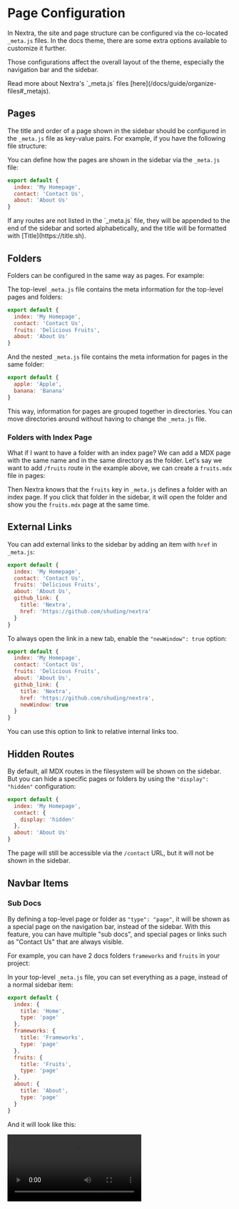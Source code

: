 # Page Configuration

In Nextra, the site and page structure can be configured via the co-located
`_meta.js` files. In the docs theme, there are some extra options available to
customize it further.

Those configurations affect the overall layout of the theme, especially the
navigation bar and the sidebar.


<Callout>
  Read more about Nextra's `_meta.js` files
  [here](/docs/guide/organize-files#_metajs).
</Callout>

## Pages

The title and order of a page shown in the sidebar should be configured in the
`_meta.js` file as key-value pairs. For example, if you have the following file
structure:

<FileTree>
  <FileTree.Folder name="pages" defaultOpen>
    <FileTree.File name="_meta.js" />
    <FileTree.File name="about.mdx" />
    <FileTree.File name="contact.mdx" />
    <FileTree.File name="index.mdx" />
  </FileTree.Folder>
</FileTree>

You can define how the pages are shown in the sidebar via the `_meta.js` file:

```js filename="_meta.js"
export default {
  index: 'My Homepage',
  contact: 'Contact Us',
  about: 'About Us'
}
```

<Callout>
  If any routes are not listed in the `_meta.js` file, they will be appended to
  the end of the sidebar and sorted alphabetically, and the title will be
  formatted with [Title](https://title.sh).
</Callout>

## Folders

Folders can be configured in the same way as pages. For example:

<FileTree>
  <FileTree.Folder name="pages" defaultOpen>
    <FileTree.Folder name="fruits" defaultOpen>
      <FileTree.File name="_meta.js" />
      <FileTree.File name="apple.mdx" />
      <FileTree.File name="banana.mdx" />
    </FileTree.Folder>
    <FileTree.File name="_meta.js" />
    <FileTree.File name="about.mdx" />
    <FileTree.File name="contact.mdx" />
    <FileTree.File name="index.mdx" />
  </FileTree.Folder>
</FileTree>

The top-level `_meta.js` file contains the meta information for the top-level
pages and folders:

```js filename="pages/_meta.js"
export default {
  index: 'My Homepage',
  contact: 'Contact Us',
  fruits: 'Delicious Fruits',
  about: 'About Us'
}
```

And the nested `_meta.js` file contains the meta information for pages in the
same folder:

```js filename="pages/fruits/_meta.js"
export default {
  apple: 'Apple',
  banana: 'Banana'
}
```

This way, information for pages are grouped together in directories. You can
move directories around without having to change the `_meta.js` file.

### Folders with Index Page

What if I want to have a folder with an index page? We can add a MDX page with
the same name and in the same directory as the folder. Let's say we want to add
`/fruits` route in the example above, we can create a `fruits.mdx` file in
pages:

<FileTree>
  <FileTree.Folder name="pages" defaultOpen>
    <FileTree.Folder name="fruits" defaultOpen>
      <FileTree.File name="_meta.js" />
      <FileTree.File name="apple.mdx" />
      <FileTree.File name="banana.mdx" />
    </FileTree.Folder>
    <FileTree.File name="_meta.js" />
    <FileTree.File name="about.mdx" />
    <FileTree.File name="contact.mdx" />
    <FileTree.File name="fruits.mdx" active />
    <FileTree.File name="index.mdx" />
  </FileTree.Folder>
</FileTree>

Then Nextra knows that the `fruits` key in `_meta.js` defines a folder with an
index page. If you click that folder in the sidebar, it will open the folder and
show you the `fruits.mdx` page at the same time.

## External Links

You can add external links to the sidebar by adding an item with `href` in
`_meta.js`:

```js filename="pages/_meta.js" {6-9}
export default {
  index: 'My Homepage',
  contact: 'Contact Us',
  fruits: 'Delicious Fruits',
  about: 'About Us',
  github_link: {
    title: 'Nextra',
    href: 'https://github.com/shuding/nextra'
  }
}
```

To always open the link in a new tab, enable the `"newWindow": true` option:

```js filename="pages/_meta.js" {9}
export default {
  index: 'My Homepage',
  contact: 'Contact Us',
  fruits: 'Delicious Fruits',
  about: 'About Us',
  github_link: {
    title: 'Nextra',
    href: 'https://github.com/shuding/nextra',
    newWindow: true
  }
}
```

<Callout>
  You can use this option to link to relative internal links too.
</Callout>

## Hidden Routes

By default, all MDX routes in the filesystem will be shown on the sidebar. But
you can hide a specific pages or folders by using the `"display": "hidden"`
configuration:

```js filename="pages/_meta.js" {4}
export default {
  index: 'My Homepage',
  contact: {
    display: 'hidden'
  },
  about: 'About Us'
}
```

The page will still be accessible via the `/contact` URL, but it will not be
shown in the sidebar.

## Navbar Items

### Sub Docs

By defining a top-level page or folder as `"type": "page"`, it will be shown as
a special page on the navigation bar, instead of the sidebar. With this feature,
you can have multiple "sub docs", and special pages or links such as "Contact
Us" that are always visible.

For example, you can have 2 docs folders `frameworks` and `fruits` in your
project:

<FileTree>
  <FileTree.Folder name="pages" defaultOpen>
    <FileTree.Folder name="frameworks" defaultOpen>
      <FileTree.File name="react.mdx" />
      <FileTree.File name="svelte.mdx" />
      <FileTree.File name="vue.mdx" />
    </FileTree.Folder>
    <FileTree.Folder name="fruits" defaultOpen>
      <FileTree.File name="apple.mdx" />
      <FileTree.File name="banana.mdx" />
    </FileTree.Folder>
    <FileTree.File name="_meta.js" />
    <FileTree.File name="about.mdx" />
    <FileTree.File name="index.mdx" />
  </FileTree.Folder>
</FileTree>

In your top-level `_meta.js` file, you can set everything as a page, instead of
a normal sidebar item:

```js filename="pages/_meta.js"
export default {
  index: {
    title: 'Home',
    type: 'page'
  },
  frameworks: {
    title: 'Frameworks',
    type: 'page'
  },
  fruits: {
    title: 'Fruits',
    type: 'page'
  },
  about: {
    title: 'About',
    type: 'page'
  }
}
```

And it will look like this:

<Video src="/assets/docs/sub-docs.mp4" />

<div className="mt-4 text-center text-sm">
  [Live example on StackBlitz
  ↗](https://stackblitz.com/edit/nextra-2-docs-eszspq?file=pages%2F_meta.js)
</div>

You can also hide links like `Home` from the navbar with the
[`"display": "hidden"`](#hidden-routes) option.

### Menus

You can also add menus to the navbar using `"type": "menu"` and the `"items"`
option:

<Screenshot src={menuImage} alt="Navbar menu" />

<div className="mt-8 text-center text-sm">
  [Live example on StackBlitz
  ↗](https://stackblitz.com/edit/nextra-2-docs-2qopvp?file=pages%2F_meta.js)
</div>

```js filename="pages/_meta.js"
export default {
  company: {
    title: 'Company',
    type: 'menu',
    items: {
      about: {
        title: 'About',
        href: '/about'
      },
      contact: {
        title: 'Contact Us',
        href: 'mailto:hi@example.com'
      }
    }
  }
}
```

### Links

Same as the [External Links](#external-links) option, you can have external
links in the navbar too:

```js filename="pages/_meta.js"
export default {
  index: {
    title: 'Home',
    type: 'page'
  },
  about: {
    title: 'About',
    type: 'page'
  },
  contact: {
    title: 'Contact Us',
    type: 'page',
    href: 'https://example.com/contact',
    newWindow: true
  }
}
```

## Fallbacks

In the [Sub Docs](#sub-docs) example above, we have to define the
`"type": "page"` option for every page. To make it easier, you can use the `"*"`
key to define the fallback configuration for all items in this folder:

```js filename="pages/_meta.js" {2-4}
export default {
  '*': {
    type: 'page'
  },
  index: 'Home',
  frameworks: 'Frameworks',
  fruits: 'Fruits',
  about: 'About'
}
```

They are equivalent where all items have `"type": "page"` set.

## Separators

You can use a "placeholder" item with `"type": "separator"` to create a
separator line between items in the sidebar:

```js filename="_meta.js"
export default {
  index: 'My Homepage',
  '---': {
    type: 'separator'
  },
  contact: 'Contact Us'
}
```

<Callout type="info">
  Use JSX elements to change the look of titles and separator lines in the
  sidebar.
</Callout>

## Advanced

### Theme Components

You can configure the theme for each page using the `"theme"` option. For
example, you can disable or enable specific components for specific pages:

```js filename="pages/_meta.js"
export default {
  index: {
    title: 'Home',
    theme: {
      breadcrumb: false,
      footer: true,
      sidebar: false,
      toc: true,
      pagination: false
    }
  }
}
```

This option will be inherited by all child pages if set to a folder.

### Layouts

By default, each page has `"layout": "default"` in their theme config, which is
the default behavior.

#### Raw Layout

By default, Nextra renders the MDX content (such as `h1`, `h2`, `h3` etc.) with
themed components, inside a content container. You can use the `"raw"` layout to
let Nextra to not inject any styles to the content:

```js filename="pages/_meta.js" {5}
export default {
  index: {
    title: 'Home',
    theme: {
      layout: 'raw'
    }
  }
}
```

#### Full Layout

You might want to render some page with the full container width and height, but
keep all the other styles. You can use the `"full"` layout to do that:

```js filename="pages/_meta.js" {5}
export default {
  index: {
    title: 'Home',
    theme: {
      layout: 'full'
    }
  }
}
```

### Typesetting

The `"typesetting"` option controls typesetting details like font features,
heading styles and components like `li` and `code`. There are `"default"` and
`"article"` typesettings available in the docs theme.

The default one is suitable for most cases like documentation, but you can use
the `"article"` typesetting to make it look like an elegant article page:

```js filename="pages/_meta.js" {5}
export default {
  about: {
    title: 'About Us',
    theme: {
      typesetting: 'article'
    }
  }
}
```

<div className="mt-4 text-center text-sm">
  [Live example on StackBlitz
  ↗](https://stackblitz.com/edit/nextra-2-docs-hg77h3?file=pages%2F_meta.js,pages%2Findex.mdx)
</div>
